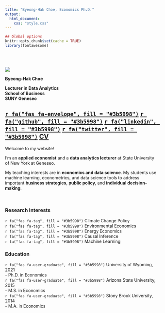 ```yaml
---
title: "Byeong-Hak Choe, Economics Ph.D."
output:
  html_document:
    css: "style.css"
---
```

```r
## Global options
knitr::opts_chunk$set(cache = TRUE)
library(fontawesome)
```


<br><br>

<div class="column-left">

<div class="image-cropper">
  <img src="img/bchoe2020.png"  />
</div>


**Byeong-Hak Choe**

<div class="hLine"></div>

**Lecturer in Data Analytics**<br>
**School of Business**<br>
**SUNY Geneseo** 

<h2>
[`r fa("fas fa-envelope", fill = "#3b5998")`](mailto: bchoe@geneseo.edu){target="_blank"} [`r fa("github", fill = "#3b5998")`](https://github.com/bcecon){target="_blank"} [`r fa("linkedin", fill = "#3b5998")`](https://www.linkedin.com/in/byeong-hak-choe-28471172){target="_blank"} [`r fa("twitter", fill = "#3b5998")`](https://twitter.com/climate_econ){target="_blank"} [**CV**](choe_cv.pdf){target="_blank"}
</h2>

</div>



<div class="column-center">


<div class="verticalLine"></div>

</div>


<div class="column-right">


Welcome to my website!

<div class="br2"></div>

I'm an **applied economist** and a **data analytics lecturer** at State University of New York at Geneseo.

<!-- <div class="br2"></div> -->

<!-- My research interest lies in **causal inference** with **machine learning**, **climate change**, and **the environment**.  -->

<div class="br2"></div>

My teaching interests are in **economics and data science**. My students use machine learning, econometrics, and data science tools to address important **business strategies**, **public policy**, and **individual decision-making**.

<br>

<div class="column-left2">
### Research Interests
`r fa("fas fa-tag", fill = "#3b5998")` Climate Change Policy<br>
`r fa("fas fa-tag", fill = "#3b5998")` Environmental Economics<br>
`r fa("fas fa-tag", fill = "#3b5998")` Energy Economics<br>
`r fa("fas fa-tag", fill = "#3b5998")` Causal Inference<br>
`r fa("fas fa-tag", fill = "#3b5998")` Machine Learning
</div>

<div class="column-center2">
</div>

<div class="column-right2">
### Education
`r fa("fas fa-user-graduate", fill = "#3b5998")` University of Wyoming, 2021<br>
  - Ph.D. in Economics<br>
`r fa("fas fa-user-graduate", fill = "#3b5998")` Arizona State University, 2015<br>
  - M.S. in Economics<br>
`r fa("fas fa-user-graduate", fill = "#3b5998")` Stony Brook University, 2014<br>
  - M.A. in Economics
</div>
</div>


